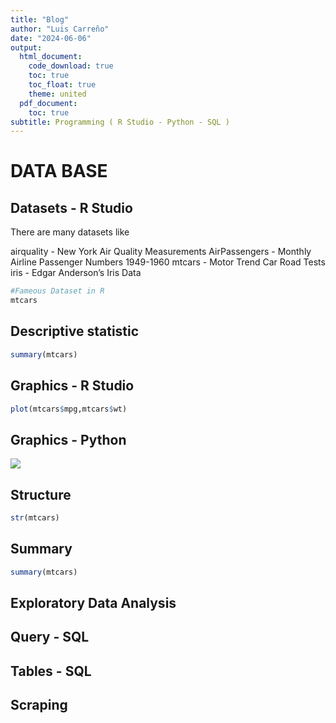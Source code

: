```yaml
---
title: "Blog"
author: "Luis Carreño"
date: "2024-06-06"
output:
  html_document:
    code_download: true
    toc: true
    toc_float: true
    theme: united
  pdf_document:
    toc: true
subtitle: Programming ( R Studio - Python - SQL )
---
```


# DATA BASE

## Datasets - R Studio

There are many datasets like

airquality - New York Air Quality Measurements
AirPassengers - Monthly Airline Passenger Numbers 1949-1960
mtcars - Motor Trend Car Road Tests
iris - Edgar Anderson's Iris Data


```r
#Fameous Dataset in R
mtcars
```



## Descriptive statistic

```r
summary(mtcars)
```


## Graphics - R Studio



```r
plot(mtcars$mpg,mtcars$wt)
```

## Graphics - Python



![](bp.jpg){withd="10%"}


## Structure

```r
str(mtcars)
```

## Summary

```r
summary(mtcars)
```

## Exploratory Data Analysis


## Query - SQL


## Tables - SQL


## Scraping

